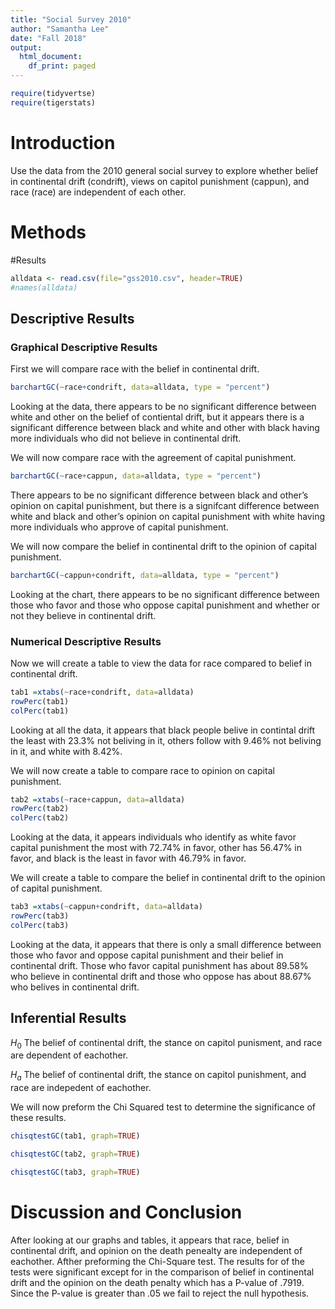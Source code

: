 ```yaml
---
title: "Social Survey 2010"
author: "Samantha Lee"
date: "Fall 2018"
output:
  html_document:
    df_print: paged
---
```


```r
require(tidyvertse)
require(tigerstats)

```

# Introduction

<!--In this section you explain what you are trying to show.  Where did the data come from?  What is the research or other question you are trying to answer?!-->

Use the data from the 2010 general social survey to explore whether belief in continental drift (condrift), views on capitol punishment (cappun), and race (race) are independent of each other.

# Methods

<!--Decide on your methods:  use "variable analysis" or other appropriate descriptors.  Make sure to choose at least one graphical method and at least one numerical method.!-->

#Results

<!--Divide this section into two sub-sections:  One for your descriptive  results and one for your inferential results.!-->

```r
alldata <- read.csv(file="gss2010.csv", header=TRUE)
#names(alldata)
```


## Descriptive Results

### Graphical Descriptive Results

<!--Graphical results here.  Make sure to show your code.  Provide appropriate labels for axes, giving units if possible, and provide a good title for the graph, too.  Use the graphical results to describe the patterns if any that exist in the data as focused toward the research question!-->
First we will compare race with the belief in continental drift.

```r
barchartGC(~race+condrift, data=alldata, type = "percent") 
```

Looking at the data, there appears to be no significant difference between white and other on the belief of contiental drift, but it appears there is a significant difference between black and white and other with black having more individuals who did not believe in continental drift.




We will now compare race with the agreement of capital punishment.

```r
barchartGC(~race+cappun, data=alldata, type = "percent") 
```

There appears to be no significant difference between black and other's opinion on capital punishment, but there is a signifcant difference between white and black and other's opinion on capital punishment with white having more individuals who approve of capital punishment.




We will now compare the belief in continental drift to the opinion of capital punishment.

```r
barchartGC(~cappun+condrift, data=alldata, type = "percent") 
```

Looking at the chart, there appears to be no significant difference between those who favor and those who oppose capital punishment and whether or not they believe in continental drift.

### Numerical Descriptive Results

<!--Numerical results go here. Use the numerical results to describe the patterns if any that exist in the data as focused toward the research question!-->
Now we will create a table to view the data for race compared to belief in continental drift.

```r
tab1 =xtabs(~race+condrift, data=alldata)
rowPerc(tab1)
colPerc(tab1)
```

Looking at all the data, it appears that black people belive in contintal drift the least with 23.3% not beliving in it, others follow with 9.46% not beliving in it, and white with 8.42%.

We will now create a table to compare race to opinion on capital punishment.

```r
tab2 =xtabs(~race+cappun, data=alldata)
rowPerc(tab2)
colPerc(tab2)
```

Looking at the data, it appears individuals who identify as white favor capital punishment the most with 72.74% in favor, other has 56.47% in favor, and black is the least in favor with 46.79% in favor.

We will create a table to compare the belief in continental drift to the opinion of capital punishment.

```r
tab3 =xtabs(~cappun+condrift, data=alldata)
rowPerc(tab3)
colPerc(tab3)
```

Looking at the data, it appears that there is only a small difference between those who favor and oppose capital punishment and their belief in continental drift.  Those who favor capital punishment has about 89.58% who believe in continental drift and those who oppose has about 88.67% who belives in continental drift.

## Inferential Results

<!--State hypothesis clearly.  Make sure your discussion of the inferential test covers all the aspects that the test output produces, such as test statistic, p-value etc.  Make a decision about the null hypothesis, explain the assumptions on which the selected test/procedure was based, and why the chosen procedure satisfys the assumptions and is appropriate to answer the research question!-->

$H_0$ The belief of continental drift, the stance on capitol punisment, and race are dependent of eachother.  

$H_a$ The belief of continental drift, the stance on capitol punishment, and race are indepedent of eachother.  


We will now preform the Chi Squared test to determine the significance of these results.

```r
chisqtestGC(tab1, graph=TRUE)
```
```r
chisqtestGC(tab2, graph=TRUE)
```

```r
chisqtestGC(tab3, graph=TRUE)
```

# Discussion and Conclusion

<!--Discussion and conclusion here.  If you found a relationship be sure to consider whether the relationship occurs because one of the variavbles causes the other, or whether they perhasps are related for some other reason.  Watch the chapter 6 videos from the GeorgeTown videos collection.!-->
After looking at our graphs and tables, it appears that race, belief in continental drift, and opinion on the death penealty are independent of eachother.  Afther preforming the Chi-Square test. The results for of the tests were significant except for in the comparison of belief in continental drift and the opinion on the death penalty which has a P-value of .7919. Since the P-value is greater than .05 we fail to reject the null hypothesis.